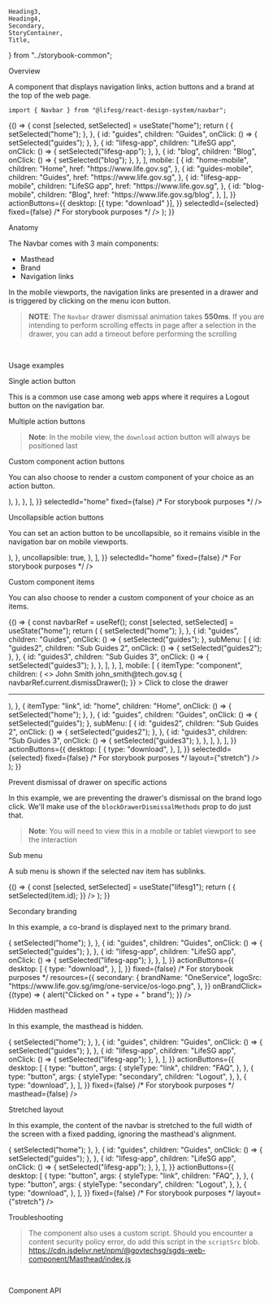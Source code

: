    Heading3,
    Heading4,
    Secondary,
    StoryContainer,
    Title,
} from "../storybook-common";

<Meta title="Modules/Navbar" component={Navbar} />

<Title>Navbar</Title>

<Secondary>Overview</Secondary>

A component that displays navigation links, action buttons and a brand at the top of the web page.

```tsx
import { Navbar } from "@lifesg/react-design-system/navbar";
```

<Canvas>
    <Story name="Navbar">
        {() => {
            const [selected, setSelected] = useState("home");
            return (
                <Navbar
                    items={{
                        desktop: [
                            {
                                id: "home",
                                children: "Home",
                                onClick: () => {
                                    setSelected("home");
                                },
                            },
                            {
                                id: "guides",
                                children: "Guides",
                                onClick: () => {
                                    setSelected("guides");
                                },
                            },
                            {
                                id: "lifesg-app",
                                children: "LifeSG app",
                                onClick: () => {
                                    setSelected("lifesg-app");
                                },
                            },
                            {
                                id: "blog",
                                children: "Blog",
                                onClick: () => {
                                    setSelected("blog");
                                },
                            },
                        ],
                        mobile: [
                            {
                                id: "home-mobile",
                                children: "Home",
                                href: "https://www.life.gov.sg",
                            },
                            {
                                id: "guides-mobile",
                                children: "Guides",
                                href: "https://www.life.gov.sg",
                            },
                            {
                                id: "lifesg-app-mobile",
                                children: "LifeSG app",
                                href: "https://www.life.gov.sg",
                            },
                            {
                                id: "blog-mobile",
                                children: "Blog",
                                href: "https://www.life.gov.sg/blog",
                            },
                        ],
                    }}
                    actionButtons={{
                        desktop: [{ type: "download" }],
                    }}
                    selectedId={selected}
                    fixed={false} /* For storybook purposes */
                />
            );
        }}
    </Story>
</Canvas>

<Heading3>Anatomy</Heading3>

The Navbar comes with 3 main components:

-   Masthead
-   Brand
-   Navigation links

In the mobile viewports, the navigation links are presented in a drawer and is triggered by clicking on the menu icon button.

> **NOTE**: The `Navbar` drawer dismissal animation takes **550ms**. If you are intending to perform scrolling effects in page after a selection in the drawer, you can add a timeout before performing the scrolling

<br />

<Secondary>Usage examples</Secondary>

<Heading3>Single action button</Heading3>

This is a common use case among web apps where it requires a Logout button on the navigation bar.

<Canvas>
    <Story name="Single action button">
        <Navbar
            items={{
                desktop: [],
                mobile: [],
            }}
            actionButtons={{
                desktop: [
                    {
                        type: "button",
                        args: {
                            styleType: "secondary",
                            children: "Logout",
                        },
                    },
                ],
            }}
            selectedId="home"
            fixed={false} /* For storybook purposes */
        />
    </Story>
</Canvas>

<Heading3>Multiple action buttons</Heading3>

> **Note**: In the mobile view, the `download` action button will always be positioned last

<Canvas>
    <Story name="Multiple action buttons">
        <Navbar
            items={{
                desktop: [
                    {
                        id: "home",
                        children: "Home",
                        href: "https://www.life.gov.sg",
                        target: "_blank",
                    },
                    {
                        id: "guides",
                        children: "Guides",
                        href: "https://www.life.gov.sg",
                    },
                    {
                        id: "lifesg-app",
                        children: "LifeSG app",
                        href: "https://www.life.gov.sg",
                    },
                ],
            }}
            actionButtons={{
                desktop: [
                    {
                        type: "button",
                        args: {
                            styleType: "link",
                            children: "FAQ",
                        },
                    },
                    {
                        type: "button",
                        args: {
                            styleType: "secondary",
                            children: "Logout",
                        },
                    },
                    {
                        type: "download",
                    },
                ],
                mobile: [
                    {
                        type: "download",
                    },
                    {
                        type: "button",
                        args: {
                            styleType: "secondary",
                            children: "Logout",
                        },
                    },
                    {
                        type: "button",
                        args: {
                            styleType: "link",
                            children: "FAQ",
                        },
                    },
                ],
            }}
            selectedId="home"
            fixed={false} /* For storybook purposes */
        />
    </Story>
</Canvas>

<Heading3>Custom component action buttons</Heading3>

You can also choose to render a custom component of your choice as an action button.

<Canvas>
    <Story name="Custom action buttons">
        <Navbar
            items={{
                desktop: [
                    {
                        id: "home",
                        children: "Home",
                        href: "https://www.life.gov.sg",
                        target: "_blank",
                    },
                    {
                        id: "guides",
                        children: "Guides",
                        href: "https://www.life.gov.sg",
                    },
                    {
                        id: "lifesg-app",
                        children: "LifeSG app",
                        href: "https://www.life.gov.sg",
                    },
                ],
            }}
            actionButtons={{
                desktop: [
                    {
                        type: "component",
                        args: {
                            render: (
                                <IconButton>
                                    <GearIcon
                                        style={{
                                            width: "1.25rem",
                                            height: "1.25rem",
                                        }}
                                    />
                                </IconButton>
                            ),
                        },
                    },
                ],
            }}
            selectedId="home"
            fixed={false} /* For storybook purposes */
        />
    </Story>
</Canvas>

<Heading3>Uncollapsible action buttons</Heading3>

You can set an action button to be uncollapsible, so it remains visible in the navigation bar on mobile viewports.

<Canvas>
    <Story name="Uncollapsible action buttons">
        <Navbar
            items={{
                desktop: [
                    {
                        id: "home",
                        children: "Home",
                        href: "https://www.life.gov.sg",
                        target: "_blank",
                    },
                    {
                        id: "guides",
                        children: "Guides",
                        href: "https://www.life.gov.sg",
                    },
                    {
                        id: "lifesg-app",
                        children: "LifeSG app",
                        href: "https://www.life.gov.sg",
                    },
                ],
            }}
            actionButtons={{
                desktop: [
                    {
                        type: "component",
                        args: {
                            render: (
                                <InboxIcon
                                    style={{
                                        width: "1.25rem",
                                        height: "1.25rem",
                                    }}
                                />
                            ),
                        },
                        uncollapsible: true,
                    },
                ],
            }}
            selectedId="home"
            fixed={false} /* For storybook purposes */
        />
    </Story>
</Canvas>

<Heading3>Custom component items</Heading3>

You can also choose to render a custom component of your choice as an items.

<Canvas>
    <Story name="Custom items">
        {() => {
            const navbarRef = useRef();
            const [selected, setSelected] = useState("home");
            return (
                <Navbar
                    ref={navbarRef}
                    items={{
                        desktop: [
                            {
                                id: "home",
                                children: "Home",
                                onClick: () => {
                                    setSelected("home");
                                },
                            },
                            {
                                id: "guides",
                                children: "Guides",
                                onClick: () => {
                                    setSelected("guides");
                                },
                                subMenu: [
                                    {
                                        id: "guides2",
                                        children: "Sub Guides 2",
                                        onClick: () => {
                                            setSelected("guides2");
                                        },
                                    },
                                    {
                                        id: "guides3",
                                        children: "Sub Guides 3",
                                        onClick: () => {
                                            setSelected("guides3");
                                        },
                                    },
                                ],
                            },
                        ],
                        mobile: [
                            {
                                itemType: "component",
                                children: (
                                    <>
                                        <CustomComponentWrapper>
                                            <Text.BodySmall>
                                                John Smith
                                            </Text.BodySmall>
                                            <SubLabel>
                                                john_smith@tech.gov.sg
                                            </SubLabel>
                                            <Button.Small
                                                style={{ marginTop: "1rem" }}
                                                onClick={() => {
                                                    navbarRef.current.dismissDrawer();
                                                }}
                                            >
                                                Click to close the drawer
                                            </Button.Small>
                                        </CustomComponentWrapper>
                                        <hr />
                                    </>
                                ),
                            },
                            {
                                itemType: "link",
                                id: "home",
                                children: "Home",
                                onClick: () => {
                                    setSelected("home");
                                },
                            },
                            {
                                id: "guides",
                                children: "Guides",
                                onClick: () => {
                                    setSelected("guides");
                                },
                                subMenu: [
                                    {
                                        id: "guides2",
                                        children: "Sub Guides 2",
                                        onClick: () => {
                                            setSelected("guides2");
                                        },
                                    },
                                    {
                                        id: "guides3",
                                        children: "Sub Guides 3",
                                        onClick: () => {
                                            setSelected("guides3");
                                        },
                                    },
                                ],
                            },
                        ],
                    }}
                    actionButtons={{
                        desktop: [
                            {
                                type: "download",
                            },
                        ],
                    }}
                    selectedId={selected}
                    fixed={false} /* For storybook purposes */
                    layout={"stretch"}
                />
            );
        }}
    </Story>
</Canvas>

<Heading3>Prevent dismissal of drawer on specific actions</Heading3>

In this example, we are preventing the drawer's dismissal on the brand logo click. We'll make use of
the `blockDrawerDismissalMethods` prop to do just that.

> **Note**: You will need to view this in a mobile or tablet viewport to see the interaction

<Canvas>
    <Story name="Prevent drawer dismissal">
        <Navbar
            items={{
                desktop: [
                    {
                        id: "home",
                        children: "Home",
                        href: "https://www.life.gov.sg",
                        target: "_blank",
                    },
                    {
                        id: "guides",
                        children: "Guides",
                        href: "https://www.life.gov.sg",
                    },
                    {
                        id: "lifesg-app",
                        children: "LifeSG app",
                        href: "https://www.life.gov.sg",
                    },
                ],
            }}
            actionButtons={{
                desktop: [
                    {
                        type: "download",
                    },
                ],
            }}
            selectedId="home"
            fixed={false} /* For storybook purposes */
            blockDrawerDismissalMethods={["brand-click"]}
        />
    </Story>
</Canvas>

<Heading3>Sub menu</Heading3>

A sub menu is shown if the selected nav item has sublinks.

<Canvas>
    <Story name="Sub menu">
        {() => {
            const [selected, setSelected] = useState("lifesg1");
            return (
                <Navbar
                    items={{
                        desktop: [
                            {
                                id: "home",
                                children: "Home",
                            },
                            {
                                id: "guides",
                                children: "Guides",
                                subMenu: [
                                    {
                                        id: "guides1",
                                        children:
                                            "Sub Guides 1 Sub Guides 1 Sub Guides 1 Sub Guides 1 Sub Guides 1 Sub Guides 1 Sub Guides 1 Sub Guides 1 Sub Guides 1 Sub Guides 1 Sub Guides 1 Sub Guides 1 Sub Guides 1 Sub Guides 1 Sub Guides 1 Sub Guides 1",
                                        href: "https://www.life.gov.sg",
                                    },
                                    {
                                        id: "guides2",
                                        children: "Sub Guides 2",
                                        href: "https://www.life.gov.sg",
                                    },
                                    {
                                        id: "guides3",
                                        children: "Sub Guides 3",
                                        href: "https://www.life.gov.sg",
                                    },
                                ],
                            },
                            {
                                id: "lifesg-app",
                                children: "LifeSG app",
                                subMenu: [
                                    {
                                        id: "lifesg1",
                                        children: "Sub LifeSG 1",
                                        href: "https://www.life.gov.sg",
                                    },
                                    {
                                        id: "lifesg2",
                                        children: "Sub LifeSG 2",
                                        href: "https://www.life.gov.sg",
                                    },
                                    {
                                        id: "lifesg3",
                                        children: "Sub LifeSG 3",
                                        href: "https://www.life.gov.sg",
                                    },
                                    {
                                        id: "lifesg4",
                                        children: "Sub LifeSG 4",
                                        href: "https://www.life.gov.sg",
                                    },
                                ],
                            },
                        ],
                    }}
                    actionButtons={{
                        desktop: [
                            {
                                type: "button",
                                args: {
                                    styleType: "link",
                                    children: "FAQ",
                                },
                            },
                            {
                                type: "button",
                                args: {
                                    styleType: "secondary",
                                    children: "Logout",
                                },
                            },
                            {
                                type: "download",
                            },
                        ],
                    }}
                    selectedId={selected}
                    fixed={false} /* For storybook purposes */
                    onItemClick={(item) => {
                        setSelected(item.id);
                    }}
                />
            );
        }}
    </Story>
</Canvas>

<Heading3>Secondary branding</Heading3>

In this example, a co-brand is displayed next to the primary brand.

<Canvas>
    <Story name="Secondary branding">
        <Navbar
            items={{
                desktop: [
                    {
                        id: "home",
                        children: "Home",
                        onClick: () => {
                            setSelected("home");
                        },
                    },
                    {
                        id: "guides",
                        children: "Guides",
                        onClick: () => {
                            setSelected("guides");
                        },
                    },
                    {
                        id: "lifesg-app",
                        children: "LifeSG app",
                        onClick: () => {
                            setSelected("lifesg-app");
                        },
                    },
                ],
            }}
            actionButtons={{
                desktop: [
                    {
                        type: "download",
                    },
                ],
            }}
            fixed={false} /* For storybook purposes */
            resources={{
                secondary: {
                    brandName: "OneService",
                    logoSrc:
                        "https://www.life.gov.sg/img/one-service/os-logo.png",
                },
            }}
            onBrandClick={(type) => {
                alert("Clicked on " + type + " brand");
            }}
        />
    </Story>
</Canvas>

<Heading3>Hidden masthead</Heading3>

In this example, the masthead is hidden.

<Canvas>
    <Story name="Hidden masthead">
        <Navbar
            items={{
                desktop: [
                    {
                        id: "home",
                        children: "Home",
                        onClick: () => {
                            setSelected("home");
                        },
                    },
                    {
                        id: "guides",
                        children: "Guides",
                        onClick: () => {
                            setSelected("guides");
                        },
                    },
                    {
                        id: "lifesg-app",
                        children: "LifeSG app",
                        onClick: () => {
                            setSelected("lifesg-app");
                        },
                    },
                ],
            }}
            actionButtons={{
                desktop: [
                    {
                        type: "button",
                        args: {
                            styleType: "link",
                            children: "FAQ",
                        },
                    },
                    {
                        type: "button",
                        args: {
                            styleType: "secondary",
                            children: "Logout",
                        },
                    },
                    {
                        type: "download",
                    },
                ],
            }}
            fixed={false} /* For storybook purposes */
            masthead={false}
        />
    </Story>
</Canvas>

<Heading3>Stretched layout</Heading3>

In this example, the content of the navbar is stretched to the full width of
the screen with a fixed padding, ignoring the masthead's alignment.

<Canvas>
    <Story name="Stretched layout">
        <Navbar
            items={{
                desktop: [
                    {
                        id: "home",
                        children: "Home",
                        onClick: () => {
                            setSelected("home");
                        },
                    },
                    {
                        id: "guides",
                        children: "Guides",
                        onClick: () => {
                            setSelected("guides");
                        },
                    },
                    {
                        id: "lifesg-app",
                        children: "LifeSG app",
                        onClick: () => {
                            setSelected("lifesg-app");
                        },
                    },
                ],
            }}
            actionButtons={{
                desktop: [
                    {
                        type: "button",
                        args: {
                            styleType: "link",
                            children: "FAQ",
                        },
                    },
                    {
                        type: "button",
                        args: {
                            styleType: "secondary",
                            children: "Logout",
                        },
                    },
                    {
                        type: "download",
                    },
                ],
            }}
            fixed={false} /* For storybook purposes */
            layout={"stretch"}
        />
    </Story>
</Canvas>

<Secondary>Troubleshooting</Secondary>

> The component also uses a custom script. Should you encounter a content security
> policy error, do add this script in the `scriptSrc` blob.
> https://cdn.jsdelivr.net/npm/@govtechsg/sgds-web-component/Masthead/index.js

<br />

<Secondary>Component API</Secondary>

<PropsTable />
